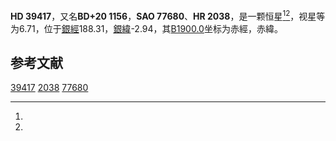{{Starbox begin
| name = HD 39417
}}
{{Starbox observe
| epoch = [[J2000.0|J2000.0]]
| constell = {{星座名待查}}<ref name=SIMBAD>{{cite web
 | url=http://simbad.u-strasbg.fr/simbad/sim-id?Ident=HR+2038
 | title =Pulsating variable Star
 | publisher=Centre de Données astronomiques de Strasbourg
 | work=SIMBAD
 | accessdate=2012-07-13}}</ref><ref name=DATA>{{cite web
 | url=http://vizier.u-strasbg.fr/viz-bin/VizieR-5?-out.add=.&-source=5050&-corr=PK=HR&-out.max=9999&HR=2038
 | title=VizieR Detailed Page
 | accessdate=2012-07-13
 | archive-date=2016-03-05
 | archive-url=https://web.archive.org/web/20160305210044/http://vizier.u-strasbg.fr/viz-bin/VizieR-5?-out.add=.&-source=5050&-corr=PK=HR&-out.max=9999&HR=2038
 | dead-url=no
 }}</ref>
| 星官 = 
| ra = {{RA|5|53|19.1}}<ref name=SIMBAD /><ref name=DATA />
| dec = {{DEC|+20|17|57}}<ref name=SIMBAD /><ref name=DATA />
| appmag_v = 6.71<ref name=SIMBAD /><ref name=DATA />
}}
{{Starbox character
| class = B9V<ref name=SIMBAD /><ref name=DATA />
| b-v = -0.07<ref name=SIMBAD /><ref name=DATA />
| u-b = -0.33<ref name=SIMBAD /><ref name=DATA />
| r-i = <ref name=SIMBAD /><ref name=DATA />
| variable = 
}}
{{Starbox astrometry
| radial_v = -0.33
| prop_mo_ra = -6
| parallax = 
| p_error = 
}}
{{Starbox catalog
| names =BD+20 1156，[[SAO星表|SAO]] 77680，[[HD星表|HD]] 39417，[[HR星表|HR]] 2038}}
{{Starbox reference |Simbad=HR+2038}}
{{Starbox end}}

'''HD 39417'''，又名'''BD+20 1156'''，'''SAO 77680'''、'''HR 2038'''，是一颗恒星<ref name=SIMBAD /><ref name=DATA />，视星等为6.71，位于[[銀道座標系|銀經]]188.31，[[銀道座標系|銀緯]]-2.94，其[[B1900.0|B1900.0]]坐标为赤經{{RA|5|47|22.3}}，赤緯{{DEC|+20|-2.94|33}}。

== 参考文献 ==
{{reflist}}

{{star-stub}}

[[Category:HD和HDE天體|39417]]
[[Category:HR天體|2038]]
[[Category:SAO天體|77680]]